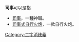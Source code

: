 '''司事'''可以是指
*[[司事_(神職)|司事]]，一種神職。
*[[司事式自行火炮|司事式自行火炮]]，一款自行火炮。
{{消歧義}}

[[Category:二字消歧義|Category:二字消歧義]]